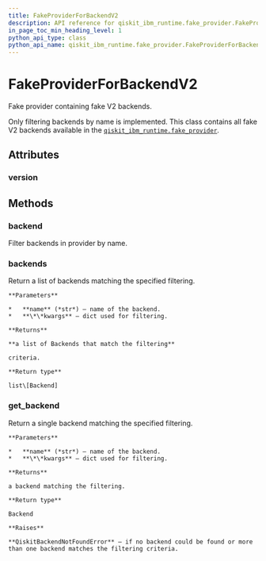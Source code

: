 ```yaml
---
title: FakeProviderForBackendV2
description: API reference for qiskit_ibm_runtime.fake_provider.FakeProviderForBackendV2
in_page_toc_min_heading_level: 1
python_api_type: class
python_api_name: qiskit_ibm_runtime.fake_provider.FakeProviderForBackendV2
---
```


# FakeProviderForBackendV2

<Class id="qiskit_ibm_runtime.fake_provider.FakeProviderForBackendV2" isDedicatedPage={true} github="https://github.com/Qiskit/qiskit-ibm-runtime/tree/stable/0.21/qiskit_ibm_runtime/fake_provider/fake_provider.py#L65-L149" signature="FakeProviderForBackendV2">
  Fake provider containing fake V2 backends.

  Only filtering backends by name is implemented. This class contains all fake V2 backends available in the [`qiskit_ibm_runtime.fake_provider`](fake_provider#module-qiskit_ibm_runtime.fake_provider "qiskit_ibm_runtime.fake_provider").

  ## Attributes

  ### version

  <Attribute id="qiskit_ibm_runtime.fake_provider.FakeProviderForBackendV2.version" name="version" attributeValue="1" />

  ## Methods

  ### backend

  <Function id="qiskit_ibm_runtime.fake_provider.FakeProviderForBackendV2.backend" name="backend" github="https://github.com/Qiskit/qiskit-ibm-runtime/tree/stable/0.21/qiskit_ibm_runtime/fake_provider/fake_provider.py#L72-L84" signature="backend(name=None, **kwargs)">
    Filter backends in provider by name.
  </Function>

  ### backends

  <Function id="qiskit_ibm_runtime.fake_provider.FakeProviderForBackendV2.backends" name="backends" github="https://github.com/Qiskit/qiskit-ibm-runtime/tree/stable/0.21/qiskit_ibm_runtime/fake_provider/fake_provider.py#L86-L87" signature="backends(name=None, **kwargs)">
    Return a list of backends matching the specified filtering.

    **Parameters**

    *   **name** (*str*) – name of the backend.
    *   **\*\*kwargs** – dict used for filtering.

    **Returns**

    **a list of Backends that match the filtering**

    criteria.

    **Return type**

    list\[Backend]
  </Function>

  ### get\_backend

  <Function id="qiskit_ibm_runtime.fake_provider.FakeProviderForBackendV2.get_backend" name="get_backend" signature="get_backend(name=None, **kwargs)">
    Return a single backend matching the specified filtering.

    **Parameters**

    *   **name** (*str*) – name of the backend.
    *   **\*\*kwargs** – dict used for filtering.

    **Returns**

    a backend matching the filtering.

    **Return type**

    Backend

    **Raises**

    **QiskitBackendNotFoundError** – if no backend could be found or more than one backend matches the filtering criteria.
  </Function>
</Class>

